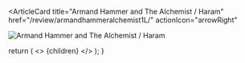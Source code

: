 <ArticleCard
  title="Armand Hammer and The Alchemist / Haram"
  href="/review/armandhammeralchemist1L/"
  actionIcon="arrowRight"
>

![ Armand Hammer and The Alchemist / Haram](../../images/cd/armandhammeralchemist1L.jpg)

</ArticleCard>

  return (
    <>
      {children}
    </>
  );
}